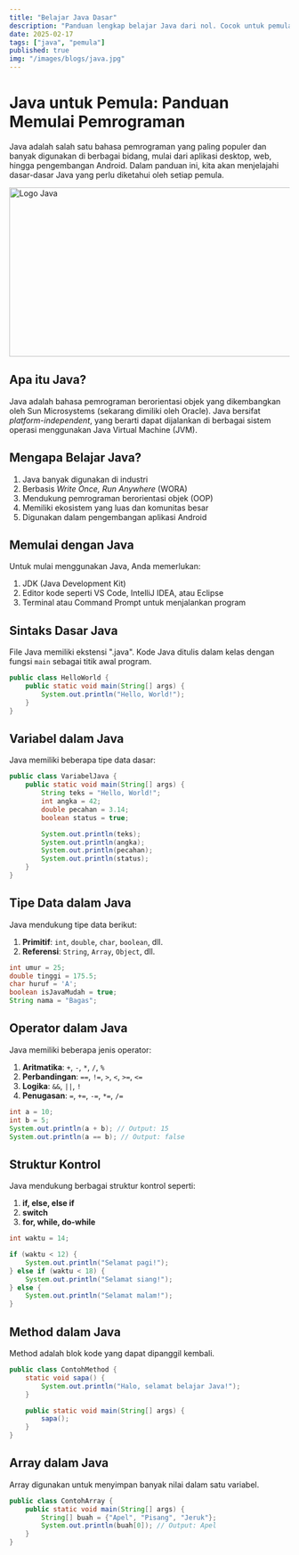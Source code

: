 ```yaml
---
title: "Belajar Java Dasar"
description: "Panduan lengkap belajar Java dari nol. Cocok untuk pemula yang ingin memahami dasar-dasar pemrograman dengan Java."
date: 2025-02-17
tags: ["java", "pemula"]
published: true
img: "/images/blogs/java.jpg"
---
```


# Java untuk Pemula: Panduan Memulai Pemrograman

Java adalah salah satu bahasa pemrograman yang paling populer dan banyak digunakan di berbagai bidang, mulai dari aplikasi desktop, web, hingga pengembangan Android. Dalam panduan ini, kita akan menjelajahi dasar-dasar Java yang perlu diketahui oleh setiap pemula.

<Image src="/images/blogs/java.jpg" width="718" height="304" alt="Logo Java" />

## Apa itu Java?

Java adalah bahasa pemrograman berorientasi objek yang dikembangkan oleh Sun Microsystems (sekarang dimiliki oleh Oracle). Java bersifat _platform-independent_, yang berarti dapat dijalankan di berbagai sistem operasi menggunakan Java Virtual Machine (JVM).

## Mengapa Belajar Java?

1. Java banyak digunakan di industri
2. Berbasis _Write Once, Run Anywhere_ (WORA)
3. Mendukung pemrograman berorientasi objek (OOP)
4. Memiliki ekosistem yang luas dan komunitas besar
5. Digunakan dalam pengembangan aplikasi Android

## Memulai dengan Java

Untuk mulai menggunakan Java, Anda memerlukan:

1. JDK (Java Development Kit)
2. Editor kode seperti VS Code, IntelliJ IDEA, atau Eclipse
3. Terminal atau Command Prompt untuk menjalankan program

## Sintaks Dasar Java

File Java memiliki ekstensi ".java". Kode Java ditulis dalam kelas dengan fungsi `main` sebagai titik awal program.

```java
public class HelloWorld {
    public static void main(String[] args) {
        System.out.println("Hello, World!");
    }
}
```

## Variabel dalam Java

Java memiliki beberapa tipe data dasar:

```java
public class VariabelJava {
    public static void main(String[] args) {
        String teks = "Hello, World!";
        int angka = 42;
        double pecahan = 3.14;
        boolean status = true;

        System.out.println(teks);
        System.out.println(angka);
        System.out.println(pecahan);
        System.out.println(status);
    }
}
```

## Tipe Data dalam Java

Java mendukung tipe data berikut:

1. **Primitif**: `int`, `double`, `char`, `boolean`, dll.
2. **Referensi**: `String`, `Array`, `Object`, dll.

```java
int umur = 25;
double tinggi = 175.5;
char huruf = 'A';
boolean isJavaMudah = true;
String nama = "Bagas";
```

## Operator dalam Java

Java memiliki beberapa jenis operator:

1. **Aritmatika**: `+`, `-`, `*`, `/`, `%`
2. **Perbandingan**: `==`, `!=`, `>`, `<`, `>=`, `<=`
3. **Logika**: `&&`, `||`, `!`
4. **Penugasan**: `=`, `+=`, `-=`, `*=`, `/=`

```java
int a = 10;
int b = 5;
System.out.println(a + b); // Output: 15
System.out.println(a == b); // Output: false
```

## Struktur Kontrol

Java mendukung berbagai struktur kontrol seperti:

1. **if, else, else if**
2. **switch**
3. **for, while, do-while**

```java
int waktu = 14;

if (waktu < 12) {
    System.out.println("Selamat pagi!");
} else if (waktu < 18) {
    System.out.println("Selamat siang!");
} else {
    System.out.println("Selamat malam!");
}
```

## Method dalam Java

Method adalah blok kode yang dapat dipanggil kembali.

```java
public class ContohMethod {
    static void sapa() {
        System.out.println("Halo, selamat belajar Java!");
    }

    public static void main(String[] args) {
        sapa();
    }
}
```

## Array dalam Java

Array digunakan untuk menyimpan banyak nilai dalam satu variabel.

```java
public class ContohArray {
    public static void main(String[] args) {
        String[] buah = {"Apel", "Pisang", "Jeruk"};
        System.out.println(buah[0]); // Output: Apel
    }
}
```
